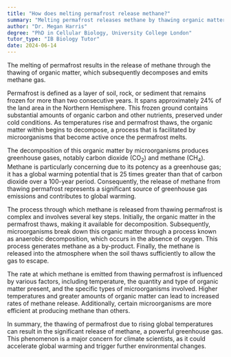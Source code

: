 ```yaml
---
title: "How does melting permafrost release methane?"
summary: "Melting permafrost releases methane by thawing organic matter, which decomposes and emits methane gas."
author: "Dr. Megan Harris"
degree: "PhD in Cellular Biology, University College London"
tutor_type: "IB Biology Tutor"
date: 2024-06-14
---
```


The melting of permafrost results in the release of methane through the thawing of organic matter, which subsequently decomposes and emits methane gas.

Permafrost is defined as a layer of soil, rock, or sediment that remains frozen for more than two consecutive years. It spans approximately 24% of the land area in the Northern Hemisphere. This frozen ground contains substantial amounts of organic carbon and other nutrients, preserved under cold conditions. As temperatures rise and permafrost thaws, the organic matter within begins to decompose, a process that is facilitated by microorganisms that become active once the permafrost melts.

The decomposition of this organic matter by microorganisms produces greenhouse gases, notably carbon dioxide ($\text{CO}_2$) and methane ($\text{CH}_4$). Methane is particularly concerning due to its potency as a greenhouse gas; it has a global warming potential that is 25 times greater than that of carbon dioxide over a 100-year period. Consequently, the release of methane from thawing permafrost represents a significant source of greenhouse gas emissions and contributes to global warming.

The process through which methane is released from thawing permafrost is complex and involves several key steps. Initially, the organic matter in the permafrost thaws, making it available for decomposition. Subsequently, microorganisms break down this organic matter through a process known as anaerobic decomposition, which occurs in the absence of oxygen. This process generates methane as a by-product. Finally, the methane is released into the atmosphere when the soil thaws sufficiently to allow the gas to escape.

The rate at which methane is emitted from thawing permafrost is influenced by various factors, including temperature, the quantity and type of organic matter present, and the specific types of microorganisms involved. Higher temperatures and greater amounts of organic matter can lead to increased rates of methane release. Additionally, certain microorganisms are more efficient at producing methane than others.

In summary, the thawing of permafrost due to rising global temperatures can result in the significant release of methane, a powerful greenhouse gas. This phenomenon is a major concern for climate scientists, as it could accelerate global warming and trigger further environmental changes.
    